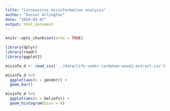 ```yaml
---
title: "Coronavirus misinformation analysis"
author: "Daniel Allington"
date: "2024-03-07"
output: html_document
---
```


```r
knitr::opts_chunk$set(echo = TRUE)

library(dplyr)
library(readr)
library(ggplot2)

misinfo_d <- read_csv('../data/life-under-lockdown-wave2-extract.csv')
```

```r
misinfo_d %>%
  ggplot(aes(x = gender)) +
  geom_bar()
```

```r
misinfo_d %>%
  ggplot(aes(x = beliefs)) +
  geom_histogram(bins = 6)
```

